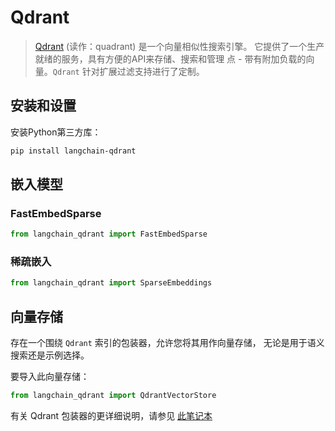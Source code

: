 # Qdrant

> [Qdrant](https://qdrant.tech/documentation/) (读作：quadrant) 是一个向量相似性搜索引擎。
> 它提供了一个生产就绪的服务，具有方便的API来存储、搜索和管理
> 点 - 带有附加负载的向量。`Qdrant` 针对扩展过滤支持进行了定制。


## 安装和设置

安装Python第三方库：

```bash
pip install langchain-qdrant
```

## 嵌入模型

### FastEmbedSparse

```python
from langchain_qdrant import FastEmbedSparse
```

### 稀疏嵌入

```python
from langchain_qdrant import SparseEmbeddings
```

## 向量存储

存在一个围绕 `Qdrant` 索引的包装器，允许您将其用作向量存储，
无论是用于语义搜索还是示例选择。

要导入此向量存储：
```python
from langchain_qdrant import QdrantVectorStore
```

有关 Qdrant 包装器的更详细说明，请参见 [此笔记本](/docs/integrations/vectorstores/qdrant)
